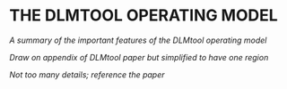 # THE DLMTOOL OPERATING MODEL

*A summary of the important features of the DLMtool operating model*

*Draw on appendix of DLMtool paper but simplified to have one region*

*Not too many details; reference the paper*
